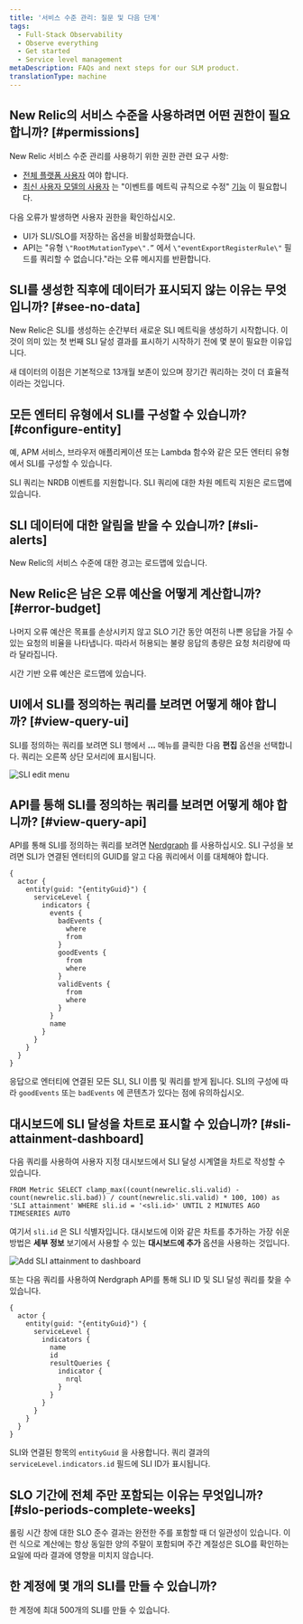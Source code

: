 ```yaml
---
title: '서비스 수준 관리: 질문 및 다음 단계'
tags:
  - Full-Stack Observability
  - Observe everything
  - Get started
  - Service level management
metaDescription: FAQs and next steps for our SLM product.
translationType: machine
---
```




## New Relic의 서비스 수준을 사용하려면 어떤 권한이 필요합니까? [#permissions]

New Relic 서비스 수준 관리를 사용하기 위한 권한 관련 요구 사항:

* [전체 플랫폼 사용자](/docs/accounts/accounts-billing/new-relic-one-user-management/user-type) 여야 합니다.
* [최신 사용자 모델의 사용자](/docs/accounts/original-accounts-billing/original-users-roles/overview-user-models) 는 "이벤트를 메트릭 규칙으로 수정" [기능](/docs/accounts/accounts-billing/new-relic-one-user-management/user-management-concepts#capabilities) 이 필요합니다.

다음 오류가 발생하면 사용자 권한을 확인하십시오.

* UI가 SLI/SLO를 저장하는 옵션을 비활성화했습니다.
* API는 "유형 `\"RootMutationType\".”` 에서 `\"eventExportRegisterRule\"` 필드를 쿼리할 수 없습니다."라는 오류 메시지를 반환합니다.

## SLI를 생성한 직후에 데이터가 표시되지 않는 이유는 무엇입니까? [#see-no-data]

New Relic은 SLI를 생성하는 순간부터 새로운 SLI 메트릭을 생성하기 시작합니다. 이것이 의미 있는 첫 번째 SLI 달성 결과를 표시하기 시작하기 전에 몇 분이 필요한 이유입니다.

새 데이터의 이점은 기본적으로 13개월 보존이 있으며 장기간 쿼리하는 것이 더 효율적이라는 것입니다.

## 모든 엔터티 유형에서 SLI를 구성할 수 있습니까? [#configure-entity]

예, APM 서비스, 브라우저 애플리케이션 또는 Lambda 함수와 같은 모든 엔터티 유형에서 SLI를 구성할 수 있습니다.

SLI 쿼리는 NRDB 이벤트를 지원합니다. SLI 쿼리에 대한 차원 메트릭 지원은 로드맵에 있습니다.

## SLI 데이터에 대한 알림을 받을 수 있습니까? [#sli-alerts]

New Relic의 서비스 수준에 대한 경고는 로드맵에 있습니다.

## New Relic은 남은 오류 예산을 어떻게 계산합니까? [#error-budget]

나머지 오류 예산은 목표를 손상시키지 않고 SLO 기간 동안 여전히 나쁜 응답을 가질 수 있는 요청의 비율을 나타냅니다. 따라서 허용되는 불량 응답의 총량은 요청 처리량에 따라 달라집니다.

시간 기반 오류 예산은 로드맵에 있습니다.

## UI에서 SLI를 정의하는 쿼리를 보려면 어떻게 해야 합니까? [#view-query-ui]

SLI를 정의하는 쿼리를 보려면 SLI 행에서 **...** 메뉴를 클릭한 다음 **편집** 옵션을 선택합니다. 쿼리는 오른쪽 상단 모서리에 표시됩니다.

<img
  title="SLI edit menu.png"
  alt="SLI edit menu"
  src={slmEditMenu2}
/>

## API를 통해 SLI를 정의하는 쿼리를 보려면 어떻게 해야 합니까? [#view-query-api]

API를 통해 SLI를 정의하는 쿼리를 보려면 [Nerdgraph](/docs/apis/nerdgraph/examples/nerdgraph-slm/#retrieve-config) 를 사용하십시오. SLI 구성을 보려면 SLI가 연결된 엔터티의 GUID를 알고 다음 쿼리에서 이를 대체해야 합니다.

```
{
  actor {
    entity(guid: "{entityGuid}") {
      serviceLevel {
        indicators {
          events {
            badEvents {
              where
              from
            }
            goodEvents {
              from
              where
            }
            validEvents {
              from
              where
            }
          }
          name
        }
      }
    }
  }
}
```

응답으로 엔터티에 연결된 모든 SLI, SLI 이름 및 쿼리를 받게 됩니다. SLI의 구성에 따라 `goodEvents` 또는 `badEvents` 에 콘텐츠가 있다는 점에 유의하십시오.

## 대시보드에 SLI 달성을 차트로 표시할 수 있습니까? [#sli-attainment-dashboard]

다음 쿼리를 사용하여 사용자 지정 대시보드에서 SLI 달성 시계열을 차트로 작성할 수 있습니다.

```
FROM Metric SELECT clamp_max((count(newrelic.sli.valid) - count(newrelic.sli.bad)) / count(newrelic.sli.valid) * 100, 100) as 'SLI attainment' WHERE sli.id = '<sli.id>' UNTIL 2 MINUTES AGO TIMESERIES AUTO
```

여기서 `sli.id` 은 SLI 식별자입니다. 대시보드에 이와 같은 차트를 추가하는 가장 쉬운 방법은 **세부 정보** 보기에서 사용할 수 있는 **대시보드에 추가** 옵션을 사용하는 것입니다.

<img
  title="Add SLI attainment to dashboard.png"
  alt="Add SLI attainment to dashboard"
  src={slmAddToDashboard}
/>

또는 다음 쿼리를 사용하여 Nerdgraph API를 통해 SLI ID 및 SLI 달성 쿼리를 찾을 수 있습니다.

```
{
  actor {
    entity(guid: "{entityGuid}") {
      serviceLevel {
        indicators {
          name
          id
          resultQueries {
            indicator {
              nrql
            }
          }
        }
      }
    }
  }
}
```

SLI와 연결된 항목의 `entityGuid` 을 사용합니다. 쿼리 결과의 `serviceLevel.indicators.id` 필드에 SLI ID가 표시됩니다.

## SLO 기간에 전체 주만 포함되는 이유는 무엇입니까? [#slo-periods-complete-weeks]

롤링 시간 창에 대한 SLO 준수 결과는 완전한 주를 포함할 때 더 일관성이 있습니다. 이런 식으로 계산에는 항상 동일한 양의 주말이 포함되며 주간 계절성은 SLO를 확인하는 요일에 따라 결과에 영향을 미치지 않습니다.

## 한 계정에 몇 개의 SLI를 만들 수 있습니까?

한 계정에 최대 500개의 SLI를 만들 수 있습니다.